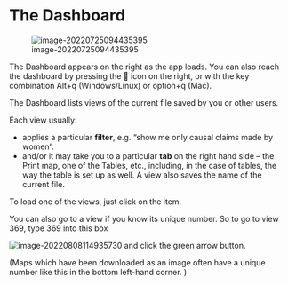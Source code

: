#  The Dashboard{#xdashboard}



![image-20220725094435395](_assets/image-20220725094435395.png)

The Dashboard appears on the right as the app loads. You can also reach the dashboard by pressing the 🏅 icon on the right, or with the key combination Alt+q (Windows/Linux) or option+q (Mac). 

The Dashboard lists views of the current file saved by you or other users. 

Each view usually:

- applies a particular **filter**, e.g. "show me only causal claims made by women".
- and/or it may take you to a particular **tab** on the right hand side -- the Print map, one of the Tables, etc., including, in the case of tables, the way the table is set up as well. A view also saves the name of the current file.

To load one of the views, just click on the item. 

You can also go to a view if you know its unique number. So to go to view 369, type 369 into this box

![image-20220808114935730](_assets/image-20220808114935730.png) and click the green arrow button.

(Maps which have been downloaded as an image often have a unique number like this in the bottom left-hand corner. )
